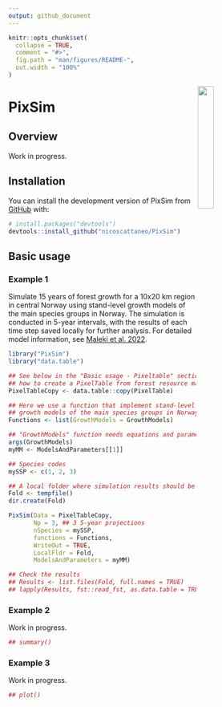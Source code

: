 ```yaml
---
output: github_document
---
```


<!-- README.md is generated from README.Rmd. Please edit that file -->

```r
knitr::opts_chunk$set(
  collapse = TRUE,
  comment = "#>",
  fig.path = "man/figures/README-",
  out.width = "100%"
)
```

<!-- badges: start -->
<!-- badges: end -->

<img src="inst/extdata/logo.png" align="right" width="25%" />

# PixSim

## Overview

Work in progress.

## Installation

You can install the development version of PixSim from [GitHub](https://github.com/) with:

``` r
# install.packages("devtools")
devtools::install_github("nicoscattaneo/PixSim")
```

## Basic usage

### Example 1
Simulate 15 years of forest growth for a 10x20 km region in central Norway using
stand-level growth models of the main species groups in Norway. The simulation 
is conducted in 5-year intervals, with the results of each time step saved 
locally for further analysis.
For detailed model information, see [Maleki et al. 2022](https://doi.org/10.1080/02827581.2022.2056632).

```r
library("PixSim")
library("data.table")

## See below in the "Basic usage - Pixeltable" section to learn 
## how to create a PixelTable from forest resource maps.
PixelTableCopy <- data.table::copy(PixelTable)

## Here we use a function that implement stand-level 
## growth models of the main species groups in Norway
Functions <- list(GrowthModels = GrowthModels)

## "GrowthModels" function needs equations and parameters to be specified.
args(GrowthModels)
myMM <- ModelsAndParameters[[1]]

## Species codes
mySSP <- c(1, 2, 3)

## A local folder where simulation results should be written.
Fold <- tempfile()
dir.create(Fold)

PixSim(Data = PixelTableCopy,
       Np = 3, ## 3 5-year projections
       nSpecies = mySSP,
       functions = Functions,
       WriteOut = TRUE,
       LocalFldr = Fold,
       ModelsAndParameters = myMM)

## Check the results
## Results <- list.files(Fold, full.names = TRUE)
## lapply(Results, fst::read_fst, as.data.table = TRUE, from = 1, to = 5)

```

### Example 2

Work in progress.

```r
## summary()
```

### Example 3

Work in progress.

```r
## plot()
```

